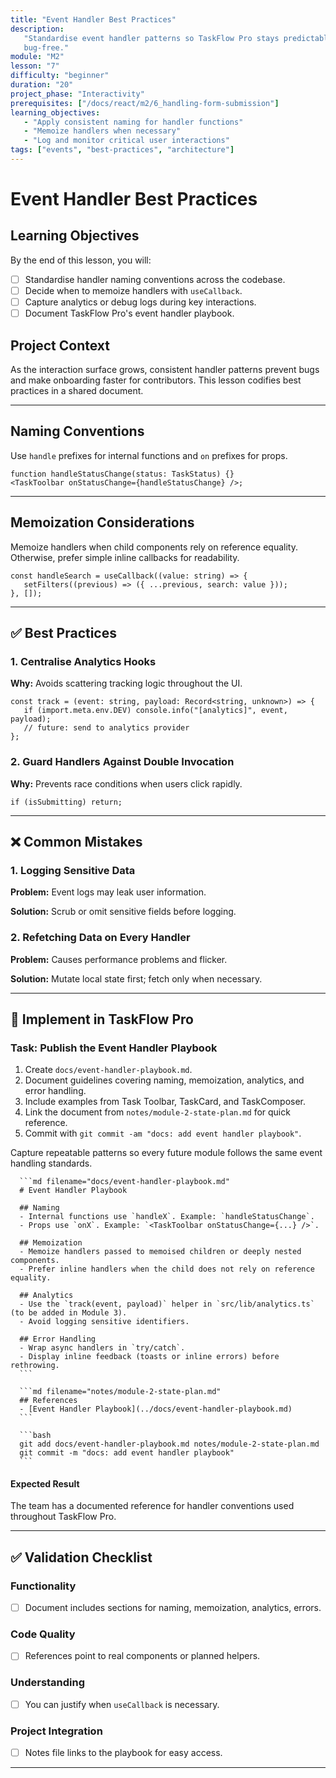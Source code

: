 ```yaml
---
title: "Event Handler Best Practices"
description:
   "Standardise event handler patterns so TaskFlow Pro stays predictable and
   bug-free."
module: "M2"
lesson: "7"
difficulty: "beginner"
duration: "20"
project_phase: "Interactivity"
prerequisites: ["/docs/react/m2/6_handling-form-submission"]
learning_objectives:
   - "Apply consistent naming for handler functions"
   - "Memoize handlers when necessary"
   - "Log and monitor critical user interactions"
tags: ["events", "best-practices", "architecture"]
---
```



# Event Handler Best Practices

## Learning Objectives

By the end of this lesson, you will:

-  [ ] Standardise handler naming conventions across the codebase.
-  [ ] Decide when to memoize handlers with `useCallback`.
-  [ ] Capture analytics or debug logs during key interactions.
-  [ ] Document TaskFlow Pro's event handler playbook.

## Project Context

As the interaction surface grows, consistent handler patterns prevent bugs and
make onboarding faster for contributors. This lesson codifies best practices in
a shared document.

---

## Naming Conventions

Use `handle` prefixes for internal functions and `on` prefixes for props.

```tsx
function handleStatusChange(status: TaskStatus) {}
<TaskToolbar onStatusChange={handleStatusChange} />;
```

---

## Memoization Considerations

Memoize handlers when child components rely on reference equality. Otherwise,
prefer simple inline callbacks for readability.

```tsx
const handleSearch = useCallback((value: string) => {
   setFilters((previous) => ({ ...previous, search: value }));
}, []);
```

---

## ✅ Best Practices

### 1. Centralise Analytics Hooks

**Why:** Avoids scattering tracking logic throughout the UI.

```tsx
const track = (event: string, payload: Record<string, unknown>) => {
   if (import.meta.env.DEV) console.info("[analytics]", event, payload);
   // future: send to analytics provider
};
```

### 2. Guard Handlers Against Double Invocation

**Why:** Prevents race conditions when users click rapidly.

```tsx
if (isSubmitting) return;
```

---

## ❌ Common Mistakes

### 1. Logging Sensitive Data

**Problem:** Event logs may leak user information.

**Solution:** Scrub or omit sensitive fields before logging.

### 2. Refetching Data on Every Handler

**Problem:** Causes performance problems and flicker.

**Solution:** Mutate local state first; fetch only when necessary.

---

## 🔨 Implement in TaskFlow Pro

### Task: Publish the Event Handler Playbook

1. Create `docs/event-handler-playbook.md`.
2. Document guidelines covering naming, memoization, analytics, and error
   handling.
3. Include examples from Task Toolbar, TaskCard, and TaskComposer.
4. Link the document from `notes/module-2-state-plan.md` for quick reference.
5. Commit with `git commit -am "docs: add event handler playbook"`.

<Accordions type='single' className='mt-4'>
   <Accordion title='Solution Walkthrough'>
      <p>
         Capture repeatable patterns so every future module follows the same event
         handling standards.
      </p>

      ```md filename="docs/event-handler-playbook.md"
      # Event Handler Playbook

      ## Naming
      - Internal functions use `handleX`. Example: `handleStatusChange`.
      - Props use `onX`. Example: `<TaskToolbar onStatusChange={...} />`.

      ## Memoization
      - Memoize handlers passed to memoised children or deeply nested components.
      - Prefer inline handlers when the child does not rely on reference equality.

      ## Analytics
      - Use the `track(event, payload)` helper in `src/lib/analytics.ts` (to be added in Module 3).
      - Avoid logging sensitive identifiers.

      ## Error Handling
      - Wrap async handlers in `try/catch`.
      - Display inline feedback (toasts or inline errors) before rethrowing.
      ```

      ```md filename="notes/module-2-state-plan.md"
      ## References
      - [Event Handler Playbook](../docs/event-handler-playbook.md)
      ```

      ```bash
      git add docs/event-handler-playbook.md notes/module-2-state-plan.md
      git commit -m "docs: add event handler playbook"
      ```

   </Accordion>
</Accordions>

#### Expected Result

The team has a documented reference for handler conventions used throughout
TaskFlow Pro.

---

## ✅ Validation Checklist

### Functionality

-  [ ] Document includes sections for naming, memoization, analytics, errors.

### Code Quality

-  [ ] References point to real components or planned helpers.

### Understanding

-  [ ] You can justify when `useCallback` is necessary.

### Project Integration

-  [ ] Notes file links to the playbook for easy access.

---

